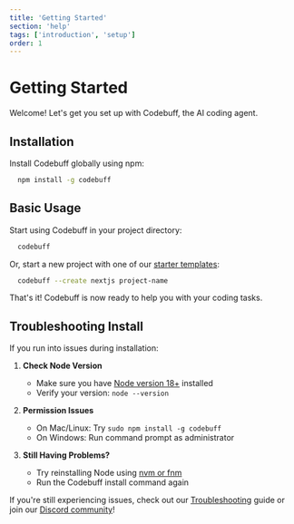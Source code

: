 ```yaml
---
title: 'Getting Started'
section: 'help'
tags: ['introduction', 'setup']
order: 1
---
```


# Getting Started

Welcome! Let's get you set up with Codebuff, the AI coding agent.

## Installation

Install Codebuff globally using npm:

```bash
  npm install -g codebuff
```

## Basic Usage

Start using Codebuff in your project directory:

```bash
  codebuff
```

Or, start a new project with one of our [starter templates](https://github.com/CodebuffAI/codebuff-community/tree/main/starter-templates):

```bash
  codebuff --create nextjs project-name
```

That's it! Codebuff is now ready to help you with your coding tasks.

## Troubleshooting Install

If you run into issues during installation:

1. **Check Node Version**

   - Make sure you have [Node version 18+](https://nodejs.org/en/download) installed
   - Verify your version: `node --version`

2. **Permission Issues**

   - On Mac/Linux: Try `sudo npm install -g codebuff`
   - On Windows: Run command prompt as administrator

3. **Still Having Problems?**
   - Try reinstalling Node using [nvm or fnm](https://nodejs.org/en/download)
   - Run the Codebuff install command again

If you're still experiencing issues, check out our [Troubleshooting](/docs/advanced/troubleshooting) guide or join our [Discord community](https://codebuff.com/discord)!
